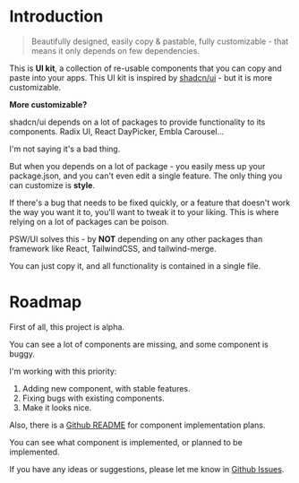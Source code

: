 # Introduction

> Beautifully designed, easily copy & pastable, fully customizable - that means it only depends on few dependencies.

This is **UI kit**, a collection of re-usable components that you can copy and paste into your apps.
This UI kit is inspired by [shadcn/ui](https://ui.shadcn.com/) - but it is more customizable.

**More customizable?**

shadcn/ui depends on a lot of packages to provide functionality to its components.
Radix UI, React DayPicker, Embla Carousel...

I'm not saying it's a bad thing.

But when you depends on a lot of package - you easily mess up your package.json, and you can't even edit a single feature.
The only thing you can customize is **style**.

If there's a bug that needs to be fixed quickly, or a feature that doesn't work the way you want it to, 
you'll want to tweak it to your liking. This is where relying on a lot of packages can be poison.

PSW/UI solves this - by **NOT** depending on any other packages than framework like React, TailwindCSS, and tailwind-merge.

You can just copy it, and all functionality is contained in a single file.

# Roadmap

First of all, this project is alpha.

You can see a lot of components are missing, and some component is buggy.

I'm working with this priority:

1. Adding new component, with stable features.
2. Fixing bugs with existing components.
3. Make it looks nice.

Also, there is a [Github README](https://github.com/p-sw/ui) for component implementation plans.

You can see what component is implemented, or planned to be implemented.

If you have any ideas or suggestions, please let me know in [Github Issues](https://github.com/p-sw/ui/issues).
